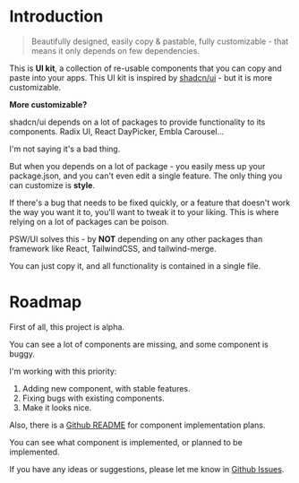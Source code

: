 # Introduction

> Beautifully designed, easily copy & pastable, fully customizable - that means it only depends on few dependencies.

This is **UI kit**, a collection of re-usable components that you can copy and paste into your apps.
This UI kit is inspired by [shadcn/ui](https://ui.shadcn.com/) - but it is more customizable.

**More customizable?**

shadcn/ui depends on a lot of packages to provide functionality to its components.
Radix UI, React DayPicker, Embla Carousel...

I'm not saying it's a bad thing.

But when you depends on a lot of package - you easily mess up your package.json, and you can't even edit a single feature.
The only thing you can customize is **style**.

If there's a bug that needs to be fixed quickly, or a feature that doesn't work the way you want it to, 
you'll want to tweak it to your liking. This is where relying on a lot of packages can be poison.

PSW/UI solves this - by **NOT** depending on any other packages than framework like React, TailwindCSS, and tailwind-merge.

You can just copy it, and all functionality is contained in a single file.

# Roadmap

First of all, this project is alpha.

You can see a lot of components are missing, and some component is buggy.

I'm working with this priority:

1. Adding new component, with stable features.
2. Fixing bugs with existing components.
3. Make it looks nice.

Also, there is a [Github README](https://github.com/p-sw/ui) for component implementation plans.

You can see what component is implemented, or planned to be implemented.

If you have any ideas or suggestions, please let me know in [Github Issues](https://github.com/p-sw/ui/issues).
